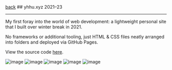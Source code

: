 <div className="heading">
<a className="back" href="/">back</a>
  ## yhhu.xyz
  <span>2021–23</span>
</div>

---

My first foray into the world of web development: a lightweight personal site that I built over winter break in 2021.

No frameworks or additional tooling, just HTML & CSS files neatly arranged into folders and deployed via GitHub Pages.

View the source code [here](https://github.com/yihui-hu/yhhu-xyz).

![image](https://yihui-work.s3.us-east-2.amazonaws.com/yhhu-xyz_main.webp)
![image](https://yihui-work.s3.us-east-2.amazonaws.com/yhhu-xyz_mobile_1.webp)
![image](https://yihui-work.s3.us-east-2.amazonaws.com/yhhu-xyz_article.webp)
![image](https://yihui-work.s3.us-east-2.amazonaws.com/yhhu-xyz_mobile_2.webp)
![image](https://yihui-work.s3.us-east-2.amazonaws.com/yhhu-xyz_mobile_3.webp)
